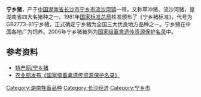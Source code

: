 {{Expand|time=2013-02-15T00:53:19+00:00 }}
{{猪品种信息框
|品种=宁乡猪
|图片=Ningxiang pigs, 21 May 2021C.jpg
|图片说明=宁乡猪，摄于湖南省长沙市天心区文和友
|起源=
|起源地=
|分布=[[中国|中国]][[湖南省|湖南省]][[长沙市|长沙市]][[宁乡市|宁乡市]]流沙河镇一带
|毛色=黑白花
|耳朵=下垂
}}

'''宁乡猪'''，产于[[中华人民共和国|中国]][[湖南省|湖南省]][[长沙市|长沙市]][[宁乡市|宁乡市]][[流沙河镇|流沙河镇]]一带，又称草冲猪、流沙河猪，是湖南省四大名猪种之一。1981年[[国家标准总局|国家标准总局]]核准颁布了《宁乡猪标准》，代号为GB2773-81宁乡猪，正式确定宁乡猪为全国三大优良地方品种之一。宁乡猪在中国各地广为饲养。2006年宁乡猪被列为[[国家级畜禽遗传资源保护名录|国家级畜禽遗传资源保护名录]]中。

==参考资料==
{{Commons category|Ningxiang pig}}
*[http://www.haotc.com/news/20053/200503240334080.html 特产网/宁乡猪]{{dead link|date=2017年12月 |bot=InternetArchiveBot |fix-attempted=yes }}
*[http://www.zjagri.gov.cn/html/xmxx/surveyView/2006070176844.html 农业部发布《国家级畜禽遗传资源保护名录》]{{Wayback|url=http://www.zjagri.gov.cn/html/xmxx/surveyView/2006070176844.html |date=20071013172143 }}
{{湖南省家畜家禽品种}}
{{DEFAULTSORT:Ning宁乡猪}}
[[Category:湖南牲畜品种|Category:湖南牲畜品种]]
[[Category:长沙经济|Category:长沙经济]]
[[Category:宁乡市|Category:宁乡市]]
